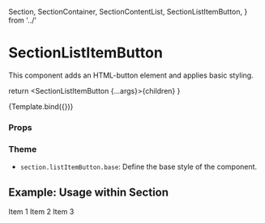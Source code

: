   Section,
  SectionContainer,
  SectionContentList,
  SectionListItemButton,
} from '../'

<Meta
  title="Components/Section/SectionListItemButton"
  component={SectionListItemButton}
/>

# SectionListItemButton

This component adds an HTML-button element and applies basic styling.

  return <SectionListItemButton {...args}>{children}</SectionListItemButton>
}

<Canvas>
  <Story
    name="Default"
    args={{ children: 'List item button', onClick: { control: false } }}
  >
    {Template.bind({})}
  </Story>
</Canvas>

### Props

<ArgsTable story="Default" />

### Theme

- `section.listItemButton.base`: Define the base style of the component.

## Example: Usage within Section

<Canvas>
  <Story name="Usage within Section">
    <Section>
      <SectionContainer>
        <SectionContentList>
          <SectionListItemButton>Item 1</SectionListItemButton>
          <SectionListItemButton>Item 2</SectionListItemButton>
          <SectionListItemButton>Item 3</SectionListItemButton>
        </SectionContentList>
      </SectionContainer>
    </Section>
  </Story>
</Canvas>
